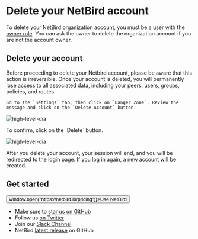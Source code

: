 
# Delete your NetBird account
To delete your NetBird organization account, you must be a user with the [owner role](/how-to/add-users-to-your-network#manage-user-roles). You can ask the owner to delete the organization account if you are not the account owner.
## Delete your account
<Note>
    Before proceeding to delete your Netbird account, please be aware that this action is irreversible. Once your account is deleted, you will permanently lose access to all associated data, including your peers, users, groups, policies, and routes.
</Note>

    Go to the `Settings` tab, then click on `Danger Zone`. Review the message and click on the `Delete Account` button.
<p>
    <img src="/docs-static/img/how-to-guides/account-settings-danger-zone.png" alt="high-level-dia" className="imagewrapper-big"/>
</p>
    To confirm, click on the `Delete` button.
<p>
    <img src="/docs-static/img/how-to-guides/account-settings-delete-account-confirm.png" alt="high-level-dia" className="imagewrapper"/>
</p>


After you delete your account, your session will end, and you will be redirected to the login page.
<Note>
    If you log in again, a new account will be created.
</Note>
## Get started
<p float="center" >
    <Button name="button" className="button-5" onClick={() => window.open("https://netbird.io/pricing")}>Use NetBird</Button>
</p>

- Make sure to [star us on GitHub](https://github.com/netbirdio/netbird)
- Follow us [on Twitter](https://twitter.com/netbird)
- Join our [Slack Channel](https://join.slack.com/t/netbirdio/shared_invite/zt-2p5zwhm4g-8fHollzrQa5y4PZF5AEpvQ)
- NetBird [latest release](https://github.com/netbirdio/netbird/releases) on GitHub